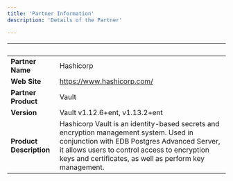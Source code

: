 ```yaml
---
title: 'Partner Information'
description: 'Details of the Partner'

---
```

| &nbsp;     | &nbsp; |
| ----------- | ----------- |
| **Partner Name**      |    Hashicorp    |
| **Web Site**      |   https://www.hashicorp.com/   |
| **Partner Product**   |   Vault     |
| **Version**   |  Vault v1.12.6+ent, v1.13.2+ent     |
| **Product Description**      |  Hashicorp Vault is an identity-based secrets and encryption management system. Used in conjunction with EDB Postgres Advanced Server, it allows users to control access to encryption keys and certificates, as well as perform key management.   |